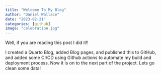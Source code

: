 ```yaml
---
title: "Welcome To My Blog"
author: "Daniel Wallace"
date: "2023-02-21"
categories: [github]
image: "celebration.jpg"
---
```


Well, if you are reading this post I did it!!

I created a Quarto Blog, added Blog pages, and published this to GitHub, and added some CI/CD using Github actions to automate my build and deployment process. 
Now it is on to the next part of the project. Lets go clean some data!